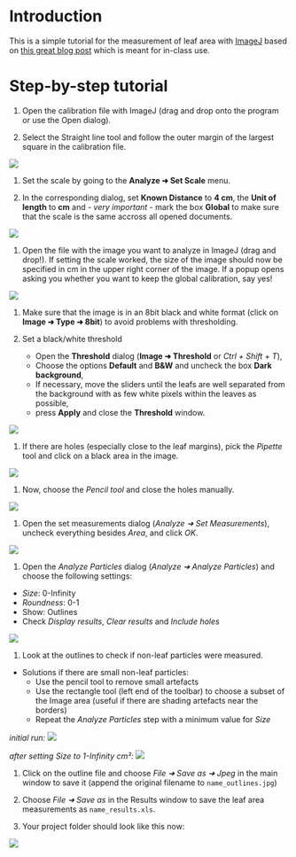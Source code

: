# Introduction {-} 
This is a simple tutorial for the measurement of leaf area with [ImageJ](https://imagej.nih.gov/ij/) based on [this great blog post](https://rookieecologist.wordpress.com/2016/11/21/how-to-measure-leaf-area-in-imagej/) which is meant for in-class use.

# Step-by-step tutorial

1. Open the calibration file with ImageJ (drag and drop onto the program or use the Open dialog).

1. Select the Straight line tool and follow the outer margin of the largest square in the calibration file.

![](figures/fig1.png)


1. Set the scale by going to the __Analyze ➜ Set Scale__ menu.


1. In the corresponding dialog, set **Known Distance** to **4 cm**, the **Unit of length** to **cm** and - *very important* - mark the box **Global** to make sure that the scale is the same accross all opened documents.

![](figures/fig2.png)

1. Open the file with the image you want to analyze in ImageJ (drag and drop!). If setting the scale worked, the size of the image should now be specified in cm in the upper right corner of the image. If a popup opens asking you whether you want to keep the global calibration, say yes!

![](figures/fig3.png)


1. Make sure that the image is in an 8bit black and white format (click on __Image ➜ Type ➜ 8bit__) to avoid problems with thresholding. 

1. Set a black/white threshold
    * Open the __Threshold__ dialog (__Image  ➜  Threshold__ or _Ctrl + Shift + T_),
    * Choose the options __Default__ and __B&W__ and uncheck the box __Dark background__,
    * If necessary, move the sliders until the leafs are well separated from the background with as few white pixels within the leaves as possible,
    * press __Apply__ and close the __Threshold__ window.

![](figures/fig4.png)

1. If there are holes (especially close to the leaf margins), pick the _Pipette_ tool and click on a black area in the image.

![](figures/fig5.png)

1. Now, choose the _Pencil tool_ and close the holes manually.

![](figures/fig6.png)

1. Open the set measurements dialog (_Analyze ➜ Set Measurements_), uncheck everything besides _Area_, and click _OK_.

![](figures/fig7.png)

1. Open the _Analyze Particles_ dialog (_Analyze ➜ Analyze Particles_) and choose the following settings:
  * _Size_: 0-Infinity
  * _Roundness_: 0-1
  * Show: Outlines
  * Check _Display results_, _Clear results_ and _Include holes_

![](figures/fig8.png)

1. Look at the outlines to check if non-leaf particles were measured.
  * Solutions if there are small non-leaf particles:
    * Use the pencil tool to remove small artefacts
    * Use the rectangle tool (left end of the toolbar) to choose a subset of the Image area (useful if there are shading artefacts near the borders)
    * Repeat the _Analyze Particles_ step with a minimum value for _Size_


_initial run:_
![](figures/fig9.png)

_after setting Size to 1-Infinity cm²:_
![](figures/fig10.png)

1. Click on the outline file and choose _File ➜ Save as ➜ Jpeg_ in the main window to save it (append the original filename to `name_outlines.jpg`)


1. Choose  _File ➜ Save as_ in the Results window to save the leaf area measurements as `name_results.xls`.

1. Your project folder should look like this now:

![](figures/fig11.png)


